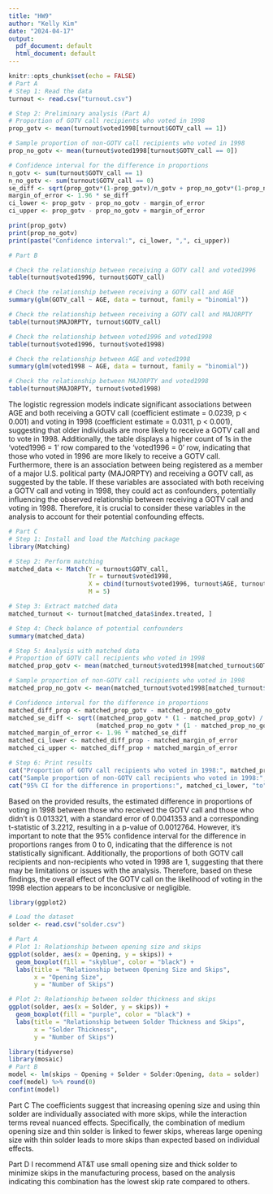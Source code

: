 ```yaml
---
title: "HW9"
author: "Kelly Kim"
date: "2024-04-17"
output:
  pdf_document: default
  html_document: default
---
```


```r
knitr::opts_chunk$set(echo = FALSE)
# Part A
# Step 1: Read the data
turnout <- read.csv("turnout.csv")

# Step 2: Preliminary analysis (Part A)
# Proportion of GOTV call recipients who voted in 1998
prop_gotv <- mean(turnout$voted1998[turnout$GOTV_call == 1])

# Sample proportion of non-GOTV call recipients who voted in 1998
prop_no_gotv <- mean(turnout$voted1998[turnout$GOTV_call == 0])

# Confidence interval for the difference in proportions
n_gotv <- sum(turnout$GOTV_call == 1)
n_no_gotv <- sum(turnout$GOTV_call == 0)
se_diff <- sqrt(prop_gotv*(1-prop_gotv)/n_gotv + prop_no_gotv*(1-prop_no_gotv)/n_no_gotv)
margin_of_error <- 1.96 * se_diff
ci_lower <- prop_gotv - prop_no_gotv - margin_of_error
ci_upper <- prop_gotv - prop_no_gotv + margin_of_error

print(prop_gotv)
print(prop_no_gotv)
print(paste("Confidence interval:", ci_lower, ",", ci_upper))
```

```r
# Part B

# Check the relationship between receiving a GOTV call and voted1996
table(turnout$voted1996, turnout$GOTV_call)

# Check the relationship between receiving a GOTV call and AGE
summary(glm(GOTV_call ~ AGE, data = turnout, family = "binomial"))

# Check the relationship between receiving a GOTV call and MAJORPTY
table(turnout$MAJORPTY, turnout$GOTV_call)

# Check the relationship between voted1996 and voted1998
table(turnout$voted1996, turnout$voted1998)

# Check the relationship between AGE and voted1998
summary(glm(voted1998 ~ AGE, data = turnout, family = "binomial"))

# Check the relationship between MAJORPTY and voted1998
table(turnout$MAJORPTY, turnout$voted1998)
```
The logistic regression models indicate significant associations between AGE and both receiving a GOTV call (coefficient estimate = 0.0239, p < 0.001) and voting in 1998 (coefficient estimate = 0.0311, p < 0.001), suggesting that older individuals are more likely to receive a GOTV call and to vote in 1998. Additionally, the table displays a higher count of 1s in the 'voted1996 = 1' row compared to the 'voted1996 = 0' row, indicating that those who voted in 1996 are more likely to receive a GOTV call. Furthermore, there is an association between being registered as a member of a major U.S. political party (MAJORPTY) and receiving a GOTV call, as suggested by the table. If these variables are associated with both receiving a GOTV call and voting in 1998, they could act as confounders, potentially influencing the observed relationship between receiving a GOTV call and voting in 1998. Therefore, it is crucial to consider these variables in the analysis to account for their potential confounding effects.


```r
# Part C
# Step 1: Install and load the Matching package
library(Matching)

# Step 2: Perform matching
matched_data <- Match(Y = turnout$GOTV_call,
                      Tr = turnout$voted1998,
                      X = cbind(turnout$voted1996, turnout$AGE, turnout$MAJORPTY),
                      M = 5)

# Step 3: Extract matched data
matched_turnout <- turnout[matched_data$index.treated, ]

# Step 4: Check balance of potential confounders
summary(matched_data)

# Step 5: Analysis with matched data
# Proportion of GOTV call recipients who voted in 1998
matched_prop_gotv <- mean(matched_turnout$voted1998[matched_turnout$GOTV_call == 1])

# Sample proportion of non-GOTV call recipients who voted in 1998
matched_prop_no_gotv <- mean(matched_turnout$voted1998[matched_turnout$GOTV_call == 0])

# Confidence interval for the difference in proportions
matched_diff_prop <- matched_prop_gotv - matched_prop_no_gotv
matched_se_diff <- sqrt((matched_prop_gotv * (1 - matched_prop_gotv) / sum(matched_turnout$GOTV_call == 1)) +
                        (matched_prop_no_gotv * (1 - matched_prop_no_gotv) / sum(matched_turnout$GOTV_call == 0)))
matched_margin_of_error <- 1.96 * matched_se_diff
matched_ci_lower <- matched_diff_prop - matched_margin_of_error
matched_ci_upper <- matched_diff_prop + matched_margin_of_error

# Step 6: Print results
cat("Proportion of GOTV call recipients who voted in 1998:", matched_prop_gotv, "\n")
cat("Sample proportion of non-GOTV call recipients who voted in 1998:", matched_prop_no_gotv, "\n")
cat("95% CI for the difference in proportions:", matched_ci_lower, "to", matched_ci_upper, "\n")
```

Based on the provided results, the estimated difference in proportions of voting in 1998 between those who received the GOTV call and those who didn't is 0.013321, with a standard error of 0.0041353 and a corresponding t-statistic of 3.2212, resulting in a p-value of 0.0012764. However, it's important to note that the 95% confidence interval for the difference in proportions ranges from 0 to 0, indicating that the difference is not statistically significant. Additionally, the proportions of both GOTV call recipients and non-recipients who voted in 1998 are 1, suggesting that there may be limitations or issues with the analysis. Therefore, based on these findings, the overall effect of the GOTV call on the likelihood of voting in the 1998 election appears to be inconclusive or negligible.
```r
library(ggplot2)

# Load the dataset
solder <- read.csv("solder.csv")

# Part A
# Plot 1: Relationship between opening size and skips
ggplot(solder, aes(x = Opening, y = skips)) +
  geom_boxplot(fill = "skyblue", color = "black") +
  labs(title = "Relationship between Opening Size and Skips",
       x = "Opening Size",
       y = "Number of Skips")

# Plot 2: Relationship between solder thickness and skips
ggplot(solder, aes(x = Solder, y = skips)) +
  geom_boxplot(fill = "purple", color = "black") +
  labs(title = "Relationship between Solder Thickness and Skips",
       x = "Solder Thickness",
       y = "Number of Skips")
```

```r
library(tidyverse)
library(mosaic)
# Part B
model <- lm(skips ~ Opening + Solder + Solder:Opening, data = solder)
coef(model) %>% round(0)
confint(model)

```

Part C
The coefficients suggest that increasing opening size and using thin solder are individually associated with more skips, while the interaction terms reveal nuanced effects. Specifically, the combination of medium opening size and thin solder is linked to fewer skips, whereas large opening size with thin solder leads to more skips than expected based on individual effects.

Part D
I recommend AT&T use small opening size and thick solder to minimize skips in the manufacturing process, based on the analysis indicating this combination has the lowest skip rate compared to others.

